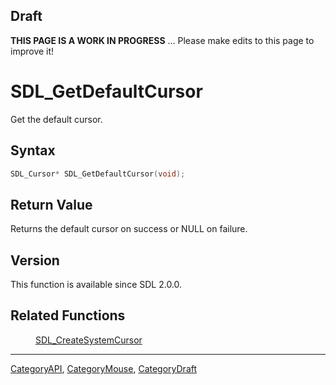 
== Draft ==

'''THIS PAGE IS A WORK IN PROGRESS''' ... Please make edits to this page to improve it!



<!-- #*^*^*^*^*See https://wiki.libsdl.org/SGFunctions for details on editing this page*^*^*^*^* -->
= SDL_GetDefaultCursor =

Get the default cursor.

== Syntax ==

<syntaxhighlight lang='c'>
SDL_Cursor* SDL_GetDefaultCursor(void);
</syntaxhighlight>

== Return Value ==

Returns the default cursor on success or NULL on failure.

== Version ==

This function is available since SDL 2.0.0.

== Related Functions ==

:[[SDL_CreateSystemCursor]]

----
[[CategoryAPI]], [[CategoryMouse]], [[CategoryDraft]]
<!-- #See the Style Guide for instructions on editing the footer. -->


